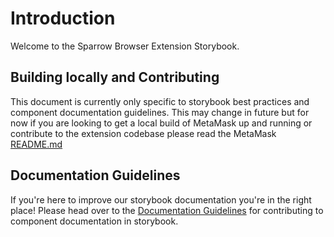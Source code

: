 
<Meta title="Getting Started / Introduction" />

# Introduction

Welcome to the Sparrow Browser Extension Storybook.

## Building locally and Contributing

This document is currently only specific to storybook best practices and component documentation guidelines. This may change in future but for now if you are looking to get a local build of MetaMask up and running or contribute to the extension codebase please read the MetaMask [README.md](https://github.com/MetaMask/metamask-extension)

## Documentation Guidelines

If you're here to improve our storybook documentation you're in the right place! Please head over to the [Documentation Guidelines](./?path=/story/getting-started-documentation-guidelines--page) for contributing to component documentation in storybook.
